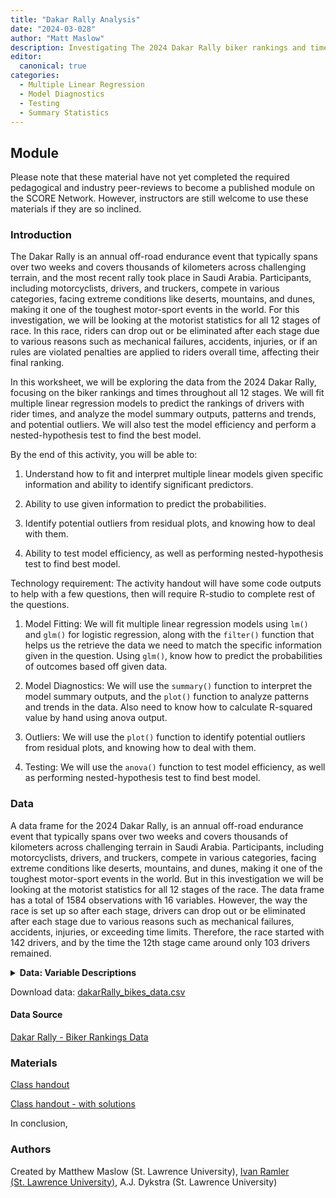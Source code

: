 ```yaml
---
title: "Dakar Rally Analysis"
date: "2024-03-028"
author: "Matt Maslow"
description: Investigating The 2024 Dakar Rally biker rankings and times, throughout all 12 stages.
editor: 
  canonical: true
categories:
  - Multiple Linear Regression
  - Model Diagnostics
  - Testing
  - Summary Statistics
---
```



## Module

Please note that these material have not yet completed the required pedagogical and industry peer-reviews to become a published module on the SCORE Network. However, instructors are still welcome to use these materials if they are so inclined.


### Introduction

The Dakar Rally is an annual off-road endurance event that typically spans over two weeks and covers thousands of kilometers across challenging terrain, and the most recent rally took place in Saudi Arabia. Participants, including motorcyclists, drivers, and truckers, compete in various categories, facing extreme conditions like deserts, mountains, and dunes, making it one of the toughest motor-sport events in the world. For this investigation, we will be looking at the motorist statistics for all 12 stages of race. In this race, riders can drop out or be eliminated after each stage due to various reasons such as mechanical failures, accidents, injuries, or if an rules are violated penalties are applied to riders overall time, affecting their final ranking.

In this worksheet, we will be exploring the data from the 2024 Dakar Rally, focusing on the biker rankings and times throughout all 12 stages. We will fit multiple linear regression models to predict the rankings of drivers with rider times, and analyze the model summary outputs, patterns and trends, and potential outliers. We will also test the model efficiency and perform a nested-hypothesis test to find the best model.


::: {.callout-note collapse="true" title="Learning Objectives" appearance="minimal"}
By the end of this activity, you will be able to:

1.  Understand how to fit and interpret multiple linear models given specific information and ability to identify significant predictors. 

2.  Ability to use given information to predict the probabilities. 

3.  Identify potential outliers from residual plots, and knowing how to deal with them. 

4.  Ability to test model efficiency, as well as performing nested-hypothesis test to find best model.
:::

::: {.callout-note collapse="true" title="Methods" appearance="minimal"}
Technology requirement: The activity handout will have some code outputs to help with a few questions, then will require R-studio to complete rest of the questions.

1.   Model Fitting: We will fit multiple linear regression models using `lm()` and `glm()` for logistic regression, along with the `filter()` function that helps us the retrieve the data we need to match the specific information given in the question. Using `glm()`, know how to predict the probabilities of outcomes based off given data.

2.  Model Diagnostics: We will use the `summary()` function to interpret the model summary outputs, and the `plot()` function to analyze patterns and trends in the data. Also need to know how to calculate R-squared value by hand using anova output.

3.  Outliers: We will use the `plot()` function to identify potential outliers from residual plots, and knowing how to deal with them.

4.  Testing: We will use the `anova()` function to test model efficiency, as well as performing nested-hypothesis test to find best model.
:::


### Data

A data frame for the 2024 Dakar Rally, is an annual off-road endurance event that typically spans over two weeks and covers thousands of kilometers across challenging terrain in Saudi Arabia. Participants, including motorcyclists, drivers, and truckers, compete in various categories, facing extreme conditions like deserts, mountains, and dunes, making it one of the toughest motor-sport events in the world. But in this investigation we will be looking at the motorist statistics for all 12 stages of the race. The data frame has a total of 1584 observations with 16 variables. However, the way the race is set up so after each stage, drivers can drop out or be eliminated after each stage due to various reasons such as mechanical failures, accidents, injuries, or exceeding time limits. Therefore, the race started with 142 drivers, and by the time the 12th stage came around only 103 drivers remained.


<details>

<summary><b> Data: Variable Descriptions</b></summary>

| **Variable**        | **Description**                                                                        |
|---------------------|----------------------------------------------------------------------------------------|
| Rank                | The ranking of the driver in the competition                                           |
| Driver_Number       | The number assigned to the driver in the competition                                   |
| Team                | The team to which the driver belongs                                                   |
| Country             | The country of origin of the driver                                                    |
| Driver              | The name of the driver                                                                 |
| Hours               | The hours component of the time                                                        |
| Minutes             | The minutes component of the time                                                      |
| Seconds             | The seconds component of the time                                                      |
| *Variation*         |*The variation in time is the difference in time between drivers in their specific ranks*|
| Variation_Hours     | The hours component of the variation in time                                           |
| Variation_Minutes   | The minutes component of the variation in time                                         |
| Variation_Seconds   | The seconds component of the variation in time                                         |
| Penalty_Hours       | The hours component of the penalty time                                                |
| Penalty_Minutes     | The minutes component of the penalty time                                              |
| Penalty_Seconds     | The seconds component of the penalty time                                              |
| Stage               | The stage number of the competition (0-12 stages)                                      |
| Image_URL           | The URL of the image associated with the player/driver/Experience Level                |


</details>
Download data: [dakarRally_bikes_data.csv](.csv)


#### Data Source

<a href="https://www.dakar.com/en/rankings/stage-0/bike" target="_blank">Dakar Rally - Biker Rankings Data</a>


### Materials

[Class handout](DakarRally_worksheet.docx)

[Class handout - with solutions](DakarRally_worksheet_Answer_Key.docx)


::: {.callout-note collapse="true" title="Conclusion" appearance="minimal"}
In conclusion, 


:::

### Authors

Created by Matthew Maslow (St. Lawrence University), [Ivan Ramler (St. Lawrence University)](mailto:iramler@stlawu.edu), A.J. Dykstra (St. Lawrence University)

















